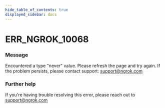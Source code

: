 ```yaml
---
hide_table_of_contents: true
displayed_sidebar: docs
---
```



# ERR_NGROK_10068

### Message
Encountered a type "never" value. Please refresh the page and try again. If the problem persists, please contact support: support@ngrok.com

<ErrorDetails error='err_ngrok_10068' />


### Further help
If you're having trouble resolving this error, please reach out to [support@ngrok.com](mailto:support@ngrok.com?subject=Help%20with%20ERR_NGROK_10068)

